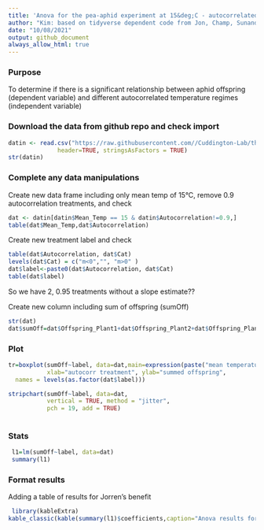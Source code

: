 ```yaml
---
title: 'Anova for the pea-aphid experiment at 15&deg;C - autocorrelated temperatures '
author: "Kim: based on tidyverse dependent code from Jon, Champ, Sunandan, Debora"
date: "10/08/2021"
output: github_document
always_allow_html: true
---
```

### Purpose
To determine if there is a significant relationship between aphid offspring (dependent variable) and different autocorrelated temperature regimes (independent variable)

### Download the data from github repo and check import
```r
datin <- read.csv("https://raw.githubusercontent.com//Cuddington-Lab/thermal-experiments/main/expdata_metafile_01062021.csv",
              header=TRUE, stringsAsFactors = TRUE)
str(datin)
```
### Complete any data manipulations

Create new data frame including only mean temp of 15&deg;C, remove 0.9 autocorrelation treatments, and check
 
```r
dat <- datin[datin$Mean_Temp == 15 & datin$Autocorrelation!=0.9,]
table(dat$Mean_Temp,dat$Autocorrelation)
```

Create new treatment label and check
```r
table(dat$Autocorrelation, dat$Cat)
levels(dat$Cat) = c("m<0","", "m>0" )
dat$label<-paste0(dat$Autocorrelation, dat$Cat)
table(dat$label)
```
So we have 2, 0.95 treatments without a slope estimate??

Create new column including sum of offspring (sumOff) 
```r
str(dat)
dat$sumOff=dat$Offspring_Plant1+dat$Offspring_Plant2+dat$Offspring_Plant3
```

### Plot 
```r

tr=boxplot(sumOff~label, data=dat,main=expression(paste("mean temperature 15",degree,"C")),outline=FALSE,
           xlab="autocorr treatment", ylab="summed offspring",
  names = levels(as.factor(dat$label)))

stripchart(sumOff~label, data=dat, 
           vertical = TRUE, method = "jitter",
           pch = 19, add = TRUE) 
         
```


### Stats

```r
 
 l1=lm(sumOff~label, data=dat)
 summary(l1)
```

### Format results

Adding a table of results for Jorren's benefit

```r
 library(kableExtra)
kable_classic(kable(summary(l1)$coefficients,caption="Anova results for mean 15&deg;C treatments"))

```
   
